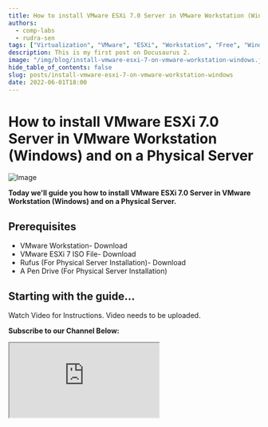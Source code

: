 ```yaml
---
title: How to install VMware ESXi 7.0 Server in VMware Workstation (Windows) and on a Physical Server
authors:
  - comp-labs
  - rudra-sen
tags: ["Virtualization", "VMware", "ESXi", "Workstation", "Free", "Windows"]
description: This is my first post on Docusaurus 2.
image: "/img/blog/install-vmware-esxi-7-on-vmware-workstation-windows.jpg"
hide_table_of_contents: false
slug: posts/install-vmware-esxi-7-on-vmware-workstation-windows
date: 2022-06-01T18:00
---
```


# How to install VMware ESXi 7.0 Server in VMware Workstation (Windows) and on a Physical Server

![Image](/img/blog/install-vmware-esxi-7-on-vmware-workstation-windows.jpg)

**Today we'll guide you how to install VMware ESXi 7.0 Server in VMware Workstation (Windows) and on a Physical Server.**

<!-- truncate -->

## Prerequisites

- VMware Workstation- Download
- VMware ESXi 7 ISO File- Download
- Rufus (For Physical Server Installation)- Download
- A Pen Drive (For Physical Server Installation)

## Starting with the guide...

Watch Video for Instructions.
Video needs to be uploaded.

**Subscribe to our Channel Below:**

<iframe
  src="https://complabs.in/html/subscribe.html"
  title="Subscribe Comp Labs"
  height="150"
></iframe>
